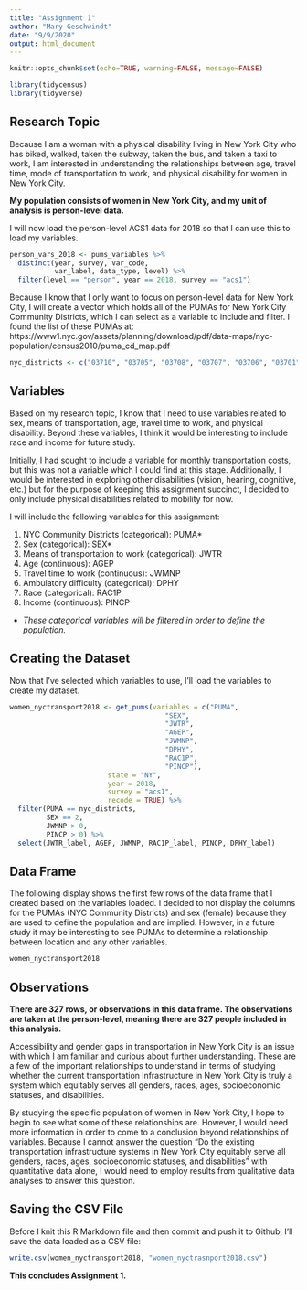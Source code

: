 ```yaml
---
title: "Assignment 1"
author: "Mary Geschwindt"
date: "9/9/2020"
output: html_document
---
```


```r
knitr::opts_chunk$set(echo=TRUE, warning=FALSE, message=FALSE)
```


```r
library(tidycensus)
library(tidyverse)
```


## Research Topic

Because I am a woman with a physical disability living in New York City who has biked, walked, taken the subway, taken the bus, and taken a taxi to work, I am interested in understanding the relationships between age, travel time, mode of transportation to work, and physical disability for women in New York City.

**My population consists of women in New York City, and my unit of analysis is person-level data.**

I will now load the person-level ACS1 data for 2018 so that I can use this to load my variables.

```r
person_vars_2018 <- pums_variables %>%
  distinct(year, survey, var_code,
           var_label, data_type, level) %>%
  filter(level == "person", year == 2018, survey == "acs1")
```

Because I know that I only want to focus on person-level data for New York City, I will create a vector which holds all of the PUMAs for New York City Community Districts, which I can select as a variable to include and filter.
I found the list of these PUMAs at: https://www1.nyc.gov/assets/planning/download/pdf/data-maps/nyc-population/census2010/puma_cd_map.pdf 

```r
nyc_districts <- c("03710", "03705", "03708", "03707", "03706", "03701", "03709", "03703", "03704", "03702", "04001", "04004", "04003", "04002", "04008", "04005", "04012", "04006", "04011", "04013", "04017", "04014", "04018", "04015", "04016", "04007", "04010", "04009", "03810", "03809", "03807", "03808", "03806", "03805", "03802", "03803", "03804", "03801", "04101", "04109", "04102", "04107", "04110", "04108", "04103", "04106", "04111", "04113", "04104", "04112", "04105", "04114", "03903", "03902", "03901")
```

## Variables

Based on my research topic, I know that I need to use variables related to sex, means of transportation, age, travel time to work, and physical disability.
Beyond these variables, I think it would be interesting to include race and income for future study.

Initially, I had sought to include a variable for monthly transportation costs, but this was not a variable which I could find at this stage.
Additionally, I would be interested in exploring other disabilities (vision, hearing, cognitive, etc.) but for the purpose of keeping this assignment succinct, I decided to only include physical disabilities related to mobility for now.

I will include the following variables for this assignment:

1. NYC Community Districts (categorical): PUMA*
2. Sex (categorical): SEX*
3. Means of transportation to work (categorical): JWTR
4. Age (continuous): AGEP
5. Travel time to work (continuous): JWMNP
6. Ambulatory difficulty (categorical): DPHY
7. Race (categorical): RAC1P
8. Income (continuous): PINCP


* *These categorical variables will be filtered in order to define the population.*

## Creating the Dataset

Now that I've selected which variables to use, I'll load the variables to create my dataset.

```r
women_nyctransport2018 <- get_pums(variables = c("PUMA",
                                      "SEX",
                                      "JWTR",
                                      "AGEP",
                                      "JWMNP",
                                      "DPHY",
                                      "RAC1P",
                                      "PINCP"),
                        state = "NY",
                        year = 2018,
                        survey = "acs1",
                        recode = TRUE) %>%
  filter(PUMA == nyc_districts,
         SEX == 2,
         JWMNP > 0,
         PINCP > 0) %>%
  select(JWTR_label, AGEP, JWMNP, RAC1P_label, PINCP, DPHY_label)
```

## Data Frame

The following display shows the first few rows of the data frame that I created based on the variables loaded.
I decided to not display the columns for the PUMAs (NYC Community Districts) and sex (female) because they are used to define the population and are implied. However, in a future study it may be interesting to see PUMAs to determine a relationship between location and any other variables.

```r
women_nyctransport2018
```

## Observations

**There are 327 rows, or observations in this data frame.
The observations are taken at the person-level, meaning there are 327 people included in this analysis.**

Accessibility and gender gaps in transportation in New York City is an issue with which I am familiar and curious about further understanding.
These are a few of the important relationships to understand in terms of studying whether the current transportation infrastructure in New York City is truly a system which equitably serves all genders, races, ages, socioeconomic statuses, and disabilities.

By studying the specific population of women in New York City, I hope to begin to see what some of these relationships are.
However, I would need more information in order to come to a conclusion beyond relationships of variables.
Because I cannot answer the question "Do the existing transportation infrastructure systems in New York City equitably serve all genders, races, ages, socioeconomic statuses, and disabilities" with quantitative data alone, I would need to employ results from qualitative data analyses to answer this question.

## Saving the CSV File

Before I knit this R Markdown file and then commit and push it to Github, I'll save the data loaded as a CSV file:

```r
write.csv(women_nyctransport2018, "women_nyctrasnport2018.csv")
```

**This concludes Assignment 1.**